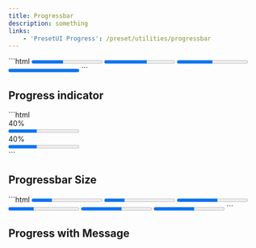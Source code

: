 ```yaml
---
title: Progressbar
description: something
links:
    - 'PresetUI Progress': /preset/utilities/progressbar
---
```


<PreviewBox name="progress/Default">
```html
<progress max="9" value="4" class="progress-bar progress-bar-bg-gray progress-bar-rd-full progress-bar-md text-primary600"></progress>
<progress max="100" value="60" class="progress-bar progress-bar-bg-gray progress-bar-rd-full progress-bar-md text-info600"></progress>
<progress max="40" value="20" class="progress-bar progress-bar-bg-gray progress-bar-rd-full progress-bar-md text-primary600"></progress>
<progress max="14" value="14" class="progress-bar progress-bar-bg-gray progress-bar-rd-full progress-bar-md text-success600"></progress>
```
</PreviewBox>

## Progress indicator

<PreviewBox name="progress/ProgressIndicator">
```html
<div class="wfull">
    <div class="flex justify-end" style="width: 40%">
        <span class="text-sm text-body">40%</span>
    </div>
    <progress max="10" value="4" class="progress-bar progress-bar-bg-gray progress-bar-rd-full progress-bar-md text-primary600"></progress>
</div>
<div class="wfull relative h-max">
    <div class="flex justify-end absolute top-0 left-0 h-6 items-center" style="width: 40%">
        <span class="text-sm text-white">40%</span>
    </div>
    <progress max="10" value="4" class="progress-bar progress-bar-bg-gray progress-bar-rd-full progress-bar-2xl text-primary600"></progress>
</div>
```
</PreviewBox>

## Progressbar Size
<PreviewBox name="progress/ProgressSizes">
```html
<progress max="14" value="4" class="progress-bar progress-bar-bg-gray progress-bar-rd-full progress-bar-xs text-success600"></progress>
<progress max="14" value="4" class="progress-bar progress-bar-bg-gray progress-bar-rd-full progress-bar-sm text-primary600"></progress>
<progress max="14" value="8" class="progress-bar progress-bar-bg-gray progress-bar-rd-full progress-bar-md text-success600"></progress>
<progress max="14" value="5" class="progress-bar progress-bar-bg-gray progress-bar-rd-full progress-bar-lg text-primary600"></progress>
<progress max="14" value="8" class="progress-bar progress-bar-bg-gray progress-bar-rd-full progress-bar-xl text-primary600"></progress>
<progress max="14" value="8" class="progress-bar progress-bar-bg-gray progress-bar-rd-full progress-bar-2xl text-primary600"></progress>
```
</PreviewBox>

## Progress with Message

<ComponentPreview name="progress/WithMessage"/>